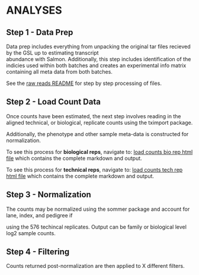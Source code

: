 # ANALYSES

## Step 1 - Data Prep

   Data prep includes everything from unpacking the original tar files recieved by the GSL up to estimating transcript               
      abundance with Salmon. Additionally, this step includes identification of the indicies used within both batches and creates an experimental info matrix containing all meta data from both batches.
      
   See the [raw reads README](../rawreads/README.md) for step by step processing of files.  

## Step 2 - Load Count Data
      
   Once counts have been estimated, the next step involves reading in the aligned technical, or biological, replicate counts using the tximport package.
      
   Additionally, the phenotype and other sample meta-data is constructed for normalization.
   
   To see this process for **biological reps**, navigate to: [load counts bio rep html file](http://htmlpreview.github.com/?https://github.com/arfesta/Breeding-Value-Prediction/blob/master/disk6directory/analyses/step2.loadcounts/load.counts.html) which contains the complete markdown and output.

   To see this process for **technical reps**, navigate to: [load counts tech rep html file](http://htmlpreview.github.com/?https://github.com/arfesta/Breeding-Value-Prediction/blob/master/disk6directory/analyses/step2.loadcounts/load.counts_techreps.html) which contains the complete markdown and output.

## Step 3 - Normalization

   The counts may be normalized using the sommer package and account for lane, index, and pedigree if 
    
   using the 576 techincal replicates. Output can be family or biological level log2 sample counts.

## Step 4 - Filtering

   Counts returned post-normalization are then applied to X different filters.
